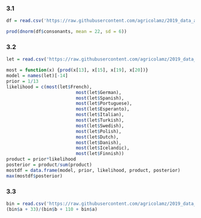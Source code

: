### 3.1
```{r}
df = read.csv('https://raw.githubusercontent.com/agricolamz/2019_data_analysis_for_linguists/master/data/students/lenasavinova/hw3_Bayesian_inference/hw3_phoible.csv')

prod(dnorm(df$consonants, mean = 22, sd = 6))
```

### 3.2
```{r}
let = read.csv('https://raw.githubusercontent.com/agricolamz/2019_data_analysis_for_linguists/master/data/letter_frequency.csv')

most = function(x) {prod(x[13], x[15], x[19], x[20])}
model = names(let)[-14]
prior = 1/13
likelihood = c(most(let$French), 
                          most(let$German), 
                          most(let$Spanish), 
                          most(let$Portuguese),
                          most(let$Esperanto),
                          most(let$Italian),
                          most(let$Turkish),
                          most(let$Swedish),
                          most(let$Polish), 
                          most(let$Dutch), 
                          most(let$Danish),
                          most(let$Icelandic),
                          most(let$Finnish))
product = prior*likelihood
posterior = product/sum(product)
mostdf = data.frame(model, prior, likelihood, product, posterior)
max(mostdf$posterior)

```

### 3.3
```{r}
bin = read.csv('https://raw.githubusercontent.com/agricolamz/2019_data_analysis_for_linguists/master/data/students/lenasavinova/hw3_Bayesian_inference/hw3_task_3.csv')
(bin$a + 33)/(bin$b + 110 + bin$a)

```
